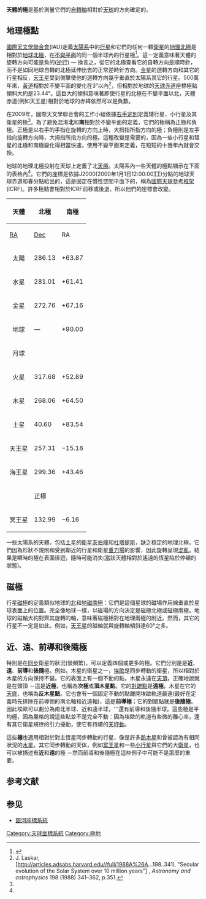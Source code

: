 {{Hatnote|這篇文章是關於行星和其他天體的地理極和磁極。對於地球的極，請參見[[北極|北極]]、[[南極|南極]]、[[北磁極|北磁極]]、[[南磁極|南磁極]]，以及[[難進冰極|難進冰極]]。}}

'''天體的極'''是基於測量它們的[[自轉軸|自轉軸]]相對於[[天球|天球]]的方向確定的。

== 地理極點 ==
[[國際天文學聯合會|國際天文學聯合會]](IAU)定義[[太陽系|太陽系]]中的[[行星|行星]]和它們的任何一顆[[衛星|衛星]]的[[地理極點|地理北極]]是相對於[[地球|地球]][[北極|北極]]，在[[不變平面|不變平面]]的同一個半球內的行星極<ref name=report>{{Cite web |url=http://www2.keck.hawaii.edu/inst/people/conrad/research/pub/WGCCRE2009-preprint.pdf |title=Report of the IAU Working Group on cartographic coordinates and rotational elements: 2009 |access-date=2015-10-23 |archive-date=2012-02-17 |archive-url=https://web.archive.org/web/20120217221910/http://www2.keck.hawaii.edu/inst/people/conrad/research/pub/WGCCRE2009-preprint.pdf |dead-url=no }}</ref>。這一定義意味著天體的旋轉方向可能是負的([[順行和逆行|逆行]]) — 換言之，從它的北極查看它的自轉方向是順時針，而不是如同地球自轉的北極延伸出去的正常逆時針方向。[[金星|金星]]的選轉方向和其它的行星相反，[[天王星|天王星]]受到側擊使他的選轉方向幾乎垂直於太陽系其它的行星。500萬年來，[[黃道|黃道]]相對於不變平面的變化在3°以內<ref name=Laskar>J. Laskar, [http://articles.adsabs.harvard.edu//full/1988A%26A...198..341L "Secular evolution of the Solar System over 10 million years"] {{Wayback|url=http://articles.adsabs.harvard.edu//full/1988A%26A...198..341L |date=20160304053329 }}, ''Astronomy and astrophysics'' 198 (1988) 341–362, p.351.</ref>，但相對於地球的[[天球赤道|天球赤道]]座標極點傾斜大約是23.44°。這巨大的傾斜意味著即使行星的北極在不變平面以北，天體赤道(例如天王星)相對於地球的赤緯依然可以是負數。

在2009年，國際天文學聯合會的工作小組依據[[右手定則#由旋轉設定的方向|右手定則]]定義矮行星、小行星及其衛星的極<ref name=report/>。為了避免混淆'''北'''和'''南'''相對於不變平面的定義，它們的極稱為正極和負極。正極是以右手的手指在旋轉的方向上時，大拇指所指方向的極；負極則是左手指向旋轉方向時，大拇指所指方向的極。這種改變是需要的，因為一些小行星和彗星的北極和南極變化得相當快速，使用不變平面來定義，在短短的十幾年內就會交換。

地球的地理北極投射在天球上定義了北[[天極|天極]]。太陽系內一些天體的極點顯示在下面的表格內<ref name=report/>。它們的座標是依據J2000(2000年1月1日12:00:00[[地球時|TT]])分點的地球天球赤道和春分點給出的，這是固定在慣性空間平面下的，稱為[[國際天球參考框架|國際天球參考框架]](ICRF)。許多極點會相對於ICRF前移或後退，所以他們的座標會改變。
<center>
{| class="wikitable"
|-
! ROWSPAN='2' | 天體
! COLSPAN='2' | 北極
! COLSPAN='2' | 南極
|-
! [[赤經|RA]]
! [[赤緯|Dec]]
! RA
! Dec
|- align=right
| align=center | 太陽 || 286.13 || +63.87 || 106.13 || −63.87
|- align=right
| align=center | 水星 || 281.01 || +61.41 || 101.01 || −61.41
|- align=right
| align=center | 金星 || 272.76 || +67.16 || 92.76 || −67.16
|- align=right
| align=center | 地球 || — || +90.00 || — || −90.00
|- align=right
| align=center | 月球 ||  ||  ||  || 
|- align=right
| align=center | 火星 || 317.68 || +52.89 || 137.68 || −52.89
|- align=right
| align=center | 木星 || 268.06 || +64.50 || 88.05 || −64.50
|- align=right
| align=center | 土星 || 40.60 || +83.54 || 220.60 || −83.54
|- align=right
| align=center | 天王星 || 257.31 || −15.18 || 77.31 || +15.18
|- align=right
| align=center | 海王星 || 299.36 || +43.46 || 119.36 || −43.46
|-
! !! colspan=2 | 正極 !! colspan=2 | 負極
|- align=right
| align=center | 冥王星 || 132.99 || −6.16 || 312.99 || +6.16
|}
</center>

一些太陽系的天體，包括[[土星|土星]]的[[天然衛星|衛星]][[土衛七|亥伯龍]]和[[小行星4179|杜塔提斯]]，缺乏穩定的地理北極。它們因為形狀不規則和受到鄰近的行星和衛星[[引力|重力場]]的影響，因此旋轉呈現[[混沌理論|混亂]]。結果是瞬時的極在表面徘迴，隨時可能消失(當該天體相對於遙遠的恆星陷於停頓的狀態)。

== 磁極 ==
行星[[磁極|磁極]]的定義類似地球的[[地磁北極|北]]和[[地磁南極|地磁南極]]：它們是這個星球的磁場作用線垂直於星球表面上的位置。完全像地球一樣，以磁場的方向決定是磁極北極或磁極南極。地球的磁軸大約對齊其旋轉的軸，意味著磁極相對在地理兩極的附近。然而，其它的行星不一定是如此。例如，[[天王星|天王星]]的磁軸就與旋轉軸傾斜達60°之多。

== 近、遠、前導和後隨極 ==
特別是在[[潮汐鎖定|同步]]衛星的狀況(很頻繁)，可以定義四個或更多的極。它們分別是是'''近'''、'''遠'''、'''前導'''和'''後隨'''極。例如，木星的衛星之一，[[木衛一|埃歐]]是同步轉動的衛星，所以相對於木星的方向保持不變。它的表面上有一個不動的點，木星永遠在[[天頂|天頂]]，正確地說就是在頭頂 －這是'''近極'''，也稱為'''次極'''或'''頂木星點'''。它的[[對蹠點|對蹠點]]是'''遠極'''，木星在它的[[天底|天底]]，也稱為'''反木星點'''。它也會有一個固定不動的點離開埃歐軌道最遠(最好在定義時先排除在前導側的南北軸和近遠軸)，這是'''前導極'''；它的對蹠點就是'''後隨極'''。因此埃歐可以劃分為南北半球、近和遠半球，'''還有前導和後隨半球。這些極是平均極，因為嚴格的說這些點並不是完全不動：因為埃歐的軌道有些微的離心率，還有其它衛星規律的引力擾動，使它有持續的[[天秤動|天秤動]]。

這些'''極'''也適用相對於對主恆星同步轉動的行星，像是許多[[熱木星|熱木星]]和曾被認為有相同狀況的[[水星|水星]]。其它同步轉動的天体，例如[[冥王星|冥王星]]和一些[[小行星|小行星]]與它們的大[[小行星的衛星|衛星]]，也可以被描述有'''近'''和'''遠'''的極 －然而前導和後隨極在這些例子中可能不是那麼的重要。

== 参考文献 == 
{{Reflist}}

== 参见 ==
{{Portal|天文学|地球科学}}
* [[銀河座標系統|銀河座標系統]]

{{DEFAULTSORT:Poles Of Astronomical Bodies}}
[[Category:天球坐標系統|Category:天球坐標系統]]
[[Category:極地|Category:極地]]